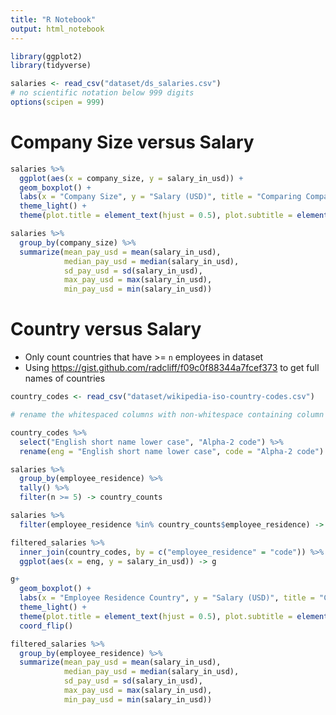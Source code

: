 ```yaml
---
title: "R Notebook"
output: html_notebook
---
```

```r
library(ggplot2)
library(tidyverse)

salaries <- read_csv("dataset/ds_salaries.csv")
# no scientific notation below 999 digits
options(scipen = 999) 
```

# Company Size versus Salary

```r
salaries %>%
  ggplot(aes(x = company_size, y = salary_in_usd)) +
  geom_boxplot() +
  labs(x = "Company Size", y = "Salary (USD)", title = "Comparing Company Size to Pay", subtitle = "In Data Science-Related Occupations") +
  theme_light() +
  theme(plot.title = element_text(hjust = 0.5), plot.subtitle = element_text(hjust = 0.5))

salaries %>%
  group_by(company_size) %>%
  summarize(mean_pay_usd = mean(salary_in_usd),
            median_pay_usd = median(salary_in_usd),
            sd_pay_usd = sd(salary_in_usd),
            max_pay_usd = max(salary_in_usd),
            min_pay_usd = min(salary_in_usd))
```

# Country versus Salary

- Only count countries that have >= `n` employees in dataset 
- Using <https://gist.github.com/radcliff/f09c0f88344a7fcef373> to get full names of countries

```r
country_codes <- read_csv("dataset/wikipedia-iso-country-codes.csv")

# rename the whitespaced columns with non-whitespace containing column names

country_codes %>%
  select("English short name lower case", "Alpha-2 code") %>%
  rename(eng = "English short name lower case", code = "Alpha-2 code") -> country_codes

salaries %>%
  group_by(employee_residence) %>%
  tally() %>%
  filter(n >= 5) -> country_counts

salaries %>%
  filter(employee_residence %in% country_counts$employee_residence) -> filtered_salaries

filtered_salaries %>%
  inner_join(country_codes, by = c("employee_residence" = "code")) %>%
  ggplot(aes(x = eng, y = salary_in_usd)) -> g

g+
  geom_boxplot() +
  labs(x = "Employee Residence Country", y = "Salary (USD)", title = "Comparing Employees' Residence Countries to Pay", subtitle = "In Data Science-Related Occupations") +
  theme_light() +
  theme(plot.title = element_text(hjust = 0.5), plot.subtitle = element_text(hjust = 0.5)) +
  coord_flip() 

filtered_salaries %>%
  group_by(employee_residence) %>%
  summarize(mean_pay_usd = mean(salary_in_usd),
            median_pay_usd = median(salary_in_usd),
            sd_pay_usd = sd(salary_in_usd),
            max_pay_usd = max(salary_in_usd),
            min_pay_usd = min(salary_in_usd))
```

